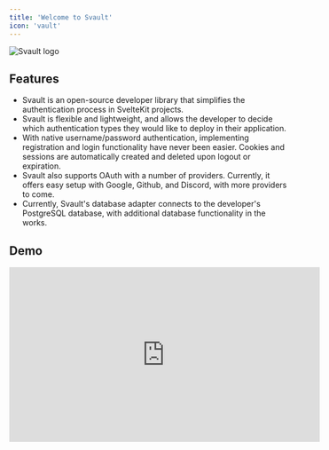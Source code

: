 ```yaml
---
title: 'Welcome to Svault'
icon: 'vault'
---
```


<img
  src="/images/svault-logo.png"
  alt="Svault logo"
/>

## Features

- Svault is an open-source developer library that simplifies the authentication process in SvelteKit projects.
- Svault is flexible and lightweight, and allows the developer to decide which authentication types they would like to deploy in their application.
- With native username/password authentication, implementing registration and login functionality have never been easier. Cookies and sessions are automatically created and deleted upon logout or expiration.
- Svault also supports OAuth with a number of providers. Currently, it offers easy setup with Google, Github, and Discord, with more providers to come.
- Currently, Svault's database adapter connects to the developer's PostgreSQL database, with additional database functionality in the works.

## Demo


<iframe
  width="560"
  height="315"
  src="https://www.youtube.com/embed/iMSAZ2DluJ4"
  title="Svault Demo"
  frameborder="0"
  allow="accelerometer; autoplay; clipboard-write; encrypted-media; gyroscope; picture-in-picture"
  allowfullscreen
></iframe>